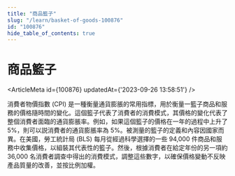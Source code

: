 ```yaml
---
title: "商品籃子"
slug: "/learn/basket-of-goods-100876"
id: "100876"
hide_table_of_contents: true
---
```



# 商品籃子

<ArticleMeta id={100876} updatedAt={'2023-09-26 13:58:51'} />
<div className='border-solid border-b border-t-0 my-4 border-[var(--ifm-color-gray-300)]' />

消費者物價指數 (CPI) 是一種衡量通貨膨脹的常用指標，用於衡量一籃子商品和服務的價格隨時間的變化。這個籃子代表了消費者的消費模式，其價格的變化代表了整個消費者面臨的通貨膨脹率。例如，如果這個籃子的價格在一年的過程中上升了 5%，則可以説消費者的通貨膨脹率為 5%。被測量的籃子的定義和內容因國家而異。在美國，勞工統計局 (BLS) 每月從經過科學選擇的一些 94,000 件商品和服務中收集價格，以組裝其代表性的籃子。然後，根據消費者在給定年份的另一項約 36,000 名消費者調查中得出的消費模式，調整這些數字，以確保價格變動不反映產品質量的改善，並按比例加權。
